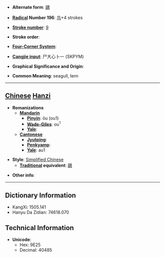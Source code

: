 * '''Alternate form''': [[鷗]]

* '''[[Wiktionary:Chinese radical index| Radical]] Number 196''': [[Wiktionary:Chinese radical index 鸟|鸟]]+4 strokes

* '''[[Wiktionary:Chinese total strokes index|Stroke number]]''': [[Wiktionary:Chinese total strokes index 9|9]]

* '''Stroke order''': 

* '''[[Wiktionary:Chinese four corner index|Four-Corner System]]''': 

* '''[[Wiktionary:Chinese Cangjie index|Cangjie input]]''': 尸大心卜一 (SKPYM)

* '''Graphical Significance and Origin''': 

* '''Common Meaning''': seagull, tern

----

== [[Chinese]] [[Hanzi]] ==

* '''Romanizations'''
** '''[[Mandarin]]'''
*** '''[[Pinyin]]''': ōu (ou1)
*** '''[[Wade-Giles]]''': ou<sup>1</sup>
*** '''[[Yale]]''': 
** '''[[Cantonese]]'''
*** '''[[Jyutping]]''':
*** '''[[Penkyamp]]''': 
*** '''[[Yale]]''': au1

* '''Style''': [[Simplified Chinese]] 
** '''[[Traditional Chinese|Traditional]] equivalent''': [[鷗]]

* '''Other info''': 

----

== Dictionary Information ==

* KangXi: 1505.141
* Hanyu Da Zidian: 74618.070

== Technical Information ==

* '''Unicode''':
** Hex: 9E25
** Decimal: 40485